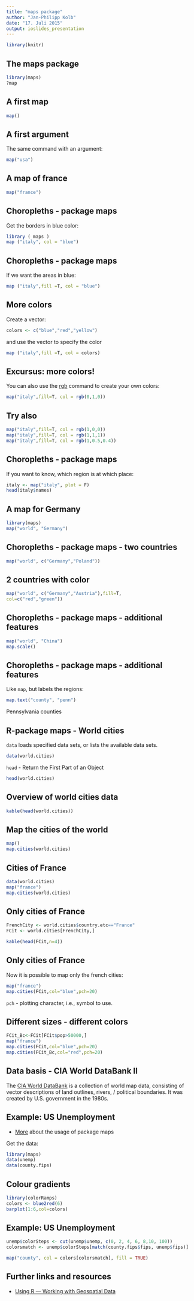 ```yaml
---
title: "maps package"
author: "Jan-Philipp Kolb"
date: "17. Juli 2015"
output: ioslides_presentation
---
```


```r
library(knitr)
```



## The maps package

```r
library(maps)
?map
```

## A first map

```r
map()
```


## A first argument

The same command with an argument:

```r
map("usa")
```

## A map of france

```r
map("france")
```

## Choropleths - package maps
Get the borders in blue color:
```r
library ( maps )
map ("italy", col = "blue")
```

## Choropleths - package maps

If we want the areas in blue:
```r
map ("italy",fill =T, col = "blue")
```

## More colors

Create a vector:

```r
colors <- c("blue","red","yellow")
```

and use the vector to specify the color

```r
map ("italy",fill =T, col = colors)
```

## Excursus: more colors!
You can also use the [rgb](https://stat.ethz.ch/R-manual/R-devel/library/grDevices/html/rgb.html) command to create your own colors:

```r
map("italy",fill=T, col = rgb(0,1,0))
```

## Try also

```r
map("italy",fill=T, col = rgb(1,0,0))
map("italy",fill=T, col = rgb(1,1,1))
map("italy",fill=T, col = rgb(1,0.5,0.4))
```

## Choropleths - package maps
If you want to know, which region is at which place:

```r
italy <- map("italy", plot = F)
head(italy$names)
```

## A map for Germany

```r
library(maps)
map("world", "Germany")
```

## Choropleths - package maps - two countries


```r
map("world", c("Germany","Poland"))
```


## 2 countries with color

```r
map("world", c("Germany","Austria"),fill=T,
col=c("red","green"))
```


## Choropleths - package maps - additional features

```r
map("world", "China")
map.scale()
```

## Choropleths - package maps - additional features

Like `map`, but labels the regions:

```r
map.text("county", "penn")
```

Pennsylvania counties

## R-package maps - World cities

`data` loads specified data sets, or lists the available data sets.

```r
data(world.cities)
```

`head` - Return the First Part of an Object

```r
head(world.cities)
```

## Overview of world cities data

```r
kable(head(world.cities))
```

## Map the cities of the world


```r
map()
map.cities(world.cities)
```

## Cities of France

```r
data(world.cities)
map("france")
map.cities(world.cities)
```

## Only cities of France

```r
FrenchCity <- world.cities$country.etc=="France"
FCit <- world.cities[FrenchCity,]
```

```r
kable(head(FCit,n=4))
```


## Only cities of France

Now it is possible to map only the french cities:

```r
map("france")
map.cities(FCit,col="blue",pch=20)
```

`pch` - plotting character, i.e., symbol to use.


## Different sizes - different colors 

```r
FCit_Bc<-FCit[FCit$pop>50000,]
map("france")
map.cities(FCit,col="blue",pch=20)
map.cities(FCit_Bc,col="red",pch=20)
```

## Data basis - CIA World DataBank II

The [CIA World DataBank](http://www.evl.uic.edu/pape/data/WDB/) is a collection of world map data, consisting of vector descriptions of land outlines, rivers, / political boundaries. It was created by U.S. government in the 1980s.

## Example: US Unemployment 

- [More](http://bcb.dfci.harvard.edu/~aedin/courses/R/CDC/maps.html) about the usage of package maps


Get the data:
```r
library(maps)
data(unemp)
data(county.fips)
```

## Colour gradients 

```r
library(colorRamps)
colors <- blue2red(6)
barplot(1:6,col=colors)
```



## Example: US Unemployment 

```r
unemp$colorSteps <- cut(unemp$unemp, c(0, 2, 4, 6, 8,10, 100))
colorsmatch <- unemp$colorSteps[match(county.fips$fips, unemp$fips)]

map("county", col = colors[colorsmatch], fill = TRUE)
```

## Further links and resources

- [Using R — Working with Geospatial Data](http://mazamascience.com/WorkingWithData/?p=1277)